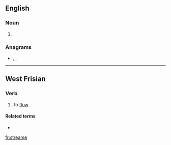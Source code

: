 ==English==

===Noun===
{{en-noun}}

# {{obsolete spelling of|stream|lang=en}}

===Anagrams===
* {{l|en|reteams}}, {{l|en|steamer}}, {{l|en|teamers}}

----
==West Frisian==

===Verb===
{{fy-verb}}

# To [[flow]]

====Related terms====
* {{l|fy|stream}}

[[fr:streame]]